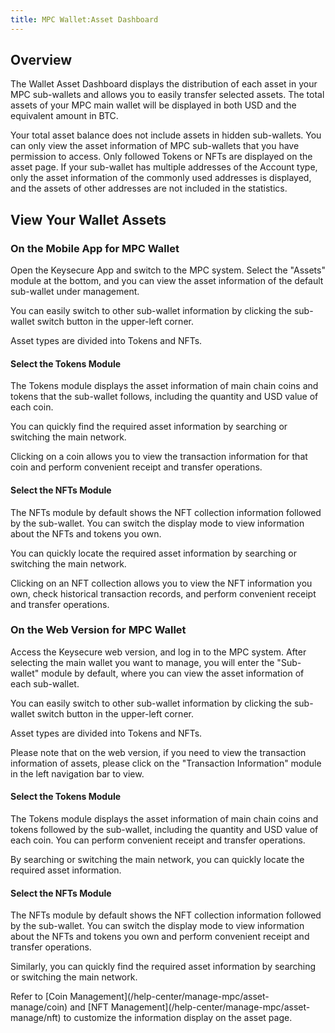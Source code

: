 ```yaml
---
title: MPC Wallet:Asset Dashboard
---
```

##  Overview
The Wallet Asset Dashboard displays the distribution of each asset in your MPC sub-wallets and allows you to easily transfer selected assets. The total assets of your MPC main wallet will be displayed in both USD and the equivalent amount in BTC.

<Tip>
Your total asset balance does not include assets in hidden sub-wallets.
You can only view the asset information of MPC sub-wallets that you have permission to access.
Only followed Tokens or NFTs are displayed on the asset page.
If your sub-wallet has multiple addresses of the Account type, only the asset information of the commonly used addresses is displayed, and the assets of other addresses are not included in the statistics.
</Tip>

##  View Your Wallet Assets

### **On the Mobile App for MPC Wallet**

Open the Keysecure App and switch to the MPC system. Select the "Assets" module at the bottom, and you can view the asset information of the default sub-wallet under management.

You can easily switch to other sub-wallet information by clicking the sub-wallet switch button in the upper-left corner.

Asset types are divided into Tokens and NFTs.

#### Select the Tokens Module
The Tokens module displays the asset information of main chain coins and tokens that the sub-wallet follows, including the quantity and USD value of each coin.

You can quickly find the required asset information by searching or switching the main network.

Clicking on a coin allows you to view the transaction information for that coin and perform convenient receipt and transfer operations.

#### Select the NFTs Module
The NFTs module by default shows the NFT collection information followed by the sub-wallet. You can switch the display mode to view information about the NFTs and tokens you own.

You can quickly locate the required asset information by searching or switching the main network.

Clicking on an NFT collection allows you to view the NFT information you own, check historical transaction records, and perform convenient receipt and transfer operations.

### **On the Web Version for MPC Wallet**

Access the Keysecure web version, and log in to the MPC system. After selecting the main wallet you want to manage, you will enter the "Sub-wallet" module by default, where you can view the asset information of each sub-wallet.

You can easily switch to other sub-wallet information by clicking the sub-wallet switch button in the upper-left corner.

Asset types are divided into Tokens and NFTs.

<Tip>
Please note that on the web version, if you need to view the transaction information of assets, please click on the "Transaction Information" module in the left navigation bar to view.
</Tip>

#### Select the Tokens Module
The Tokens module displays the asset information of main chain coins and tokens followed by the sub-wallet, including the quantity and USD value of each coin. You can perform convenient receipt and transfer operations.

By searching or switching the main network, you can quickly locate the required asset information.

#### Select the NFTs Module
The NFTs module by default shows the NFT collection information followed by the sub-wallet. You can switch the display mode to view information about the NFTs and tokens you own and perform convenient receipt and transfer operations.

Similarly, you can quickly find the required asset information by searching or switching the main network.

<Tip>
Refer to [Coin Management](/help-center/manage-mpc/asset-manage/coin) and [NFT Management](/help-center/manage-mpc/asset-manage/nft) to customize the information display on the asset page.
</Tip>
